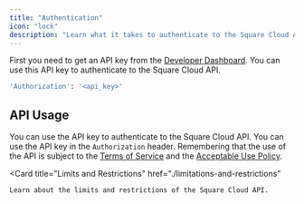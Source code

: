 ```yaml
---
title: "Authentication"
icon: "lock"
description: "Learn what it takes to authenticate to the Square Cloud API."
---
```


First you need to get an API key from the [Developer Dashboard](https://squarecloud.app/account). You can use this API key to authenticate to the Square Cloud API.

```bash
'Authorization': '<api_key>'
```

## API Usage
You can use the API key to authenticate to the Square Cloud API. You can use the API key in the `Authorization` header.
Remembering that the use of the API is subject to the [Terms of Service](https://squarecloud.app/legal) and the [Acceptable Use Policy](https://squarecloud.app/legal/policy).

<Card
  title="Limits and Restrictions"
  href="./limitations-and-restrictions"
>
    Learn about the limits and restrictions of the Square Cloud API.
</Card> 